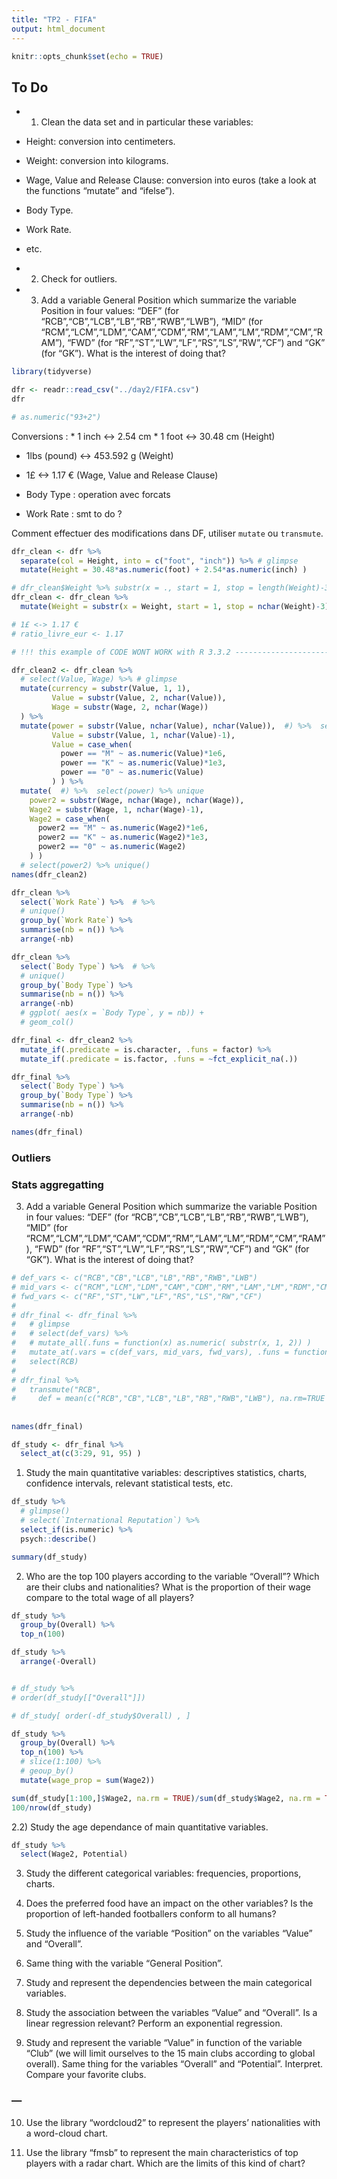 ```yaml
---
title: "TP2 - FIFA"
output: html_document
---
```


```r
knitr::opts_chunk$set(echo = TRUE)
```

## To Do

* 1) Clean the data set and in particular these variables:
+ Height: conversion into centimeters.
+ Weight: conversion into kilograms.
+ Wage, Value and Release Clause: conversion into euros (take a look at the
functions "mutate" and "ifelse").
+ Body Type.
+ Work Rate.
+ etc.

* 2) Check for outliers.

* 3) Add a variable General Position which summarize the variable Position in four
values: "DEF" (for "RCB","CB","LCB","LB","RB","RWB","LWB"), "MID" (for "RCM","LCM","LDM","CAM","CDM","RM","LAM","LM","RDM","CM","RAM"), "FWD" (for "RF","ST","LW","LF","RS","LS","RW","CF") and "GK" (for "GK"). What is the interest of doing that?


```r
library(tidyverse)
```


```r
dfr <- readr::read_csv("../day2/FIFA.csv")
dfr

# as.numeric("93+2")
```

Conversions :
* 1 inch <-> 2.54 cm
* 1 foot <-> 30.48 cm (Height)

* 1lbs (pound) <-> 453.592 g (Weight)

* 1£ <-> 1.17 € (Wage, Value and Release Clause)

* Body Type : operation avec forcats
* Work Rate : smt to do ?


Comment effectuer des modifications dans DF, utiliser `mutate` ou `transmute`.

```r
dfr_clean <- dfr %>%  
  separate(col = Height, into = c("foot", "inch")) %>% # glimpse
  mutate(Height = 30.48*as.numeric(foot) + 2.54*as.numeric(inch) )
```


```r
# dfr_clean$Weight %>% substr(x = ., start = 1, stop = length(Weight)-3) ### ! error
dfr_clean <- dfr_clean %>%
  mutate(Weight = substr(x = Weight, start = 1, stop = nchar(Weight)-3)) # transmute
```


```r
# 1£ <-> 1.17 €
# ratio_livre_eur <- 1.17

# !!! this example of CODE WONT WORK with R 3.3.2 ------------------------------------

dfr_clean2 <- dfr_clean %>% 
  # select(Value, Wage) %>% # glimpse
  mutate(currency = substr(Value, 1, 1), 
         Value = substr(Value, 2, nchar(Value)),
         Wage = substr(Wage, 2, nchar(Wage))
  ) %>% 
  mutate(power = substr(Value, nchar(Value), nchar(Value)),  #) %>%  select(power) %>% unique
         Value = substr(Value, 1, nchar(Value)-1),
         Value = case_when(
           power == "M" ~ as.numeric(Value)*1e6,
           power == "K" ~ as.numeric(Value)*1e3,
           power == "0" ~ as.numeric(Value)
         ) ) %>% 
  mutate(  #) %>%  select(power) %>% unique
    power2 = substr(Wage, nchar(Wage), nchar(Wage)),
    Wage2 = substr(Wage, 1, nchar(Wage)-1),
    Wage2 = case_when(
      power2 == "M" ~ as.numeric(Wage2)*1e6,
      power2 == "K" ~ as.numeric(Wage2)*1e3,
      power2 == "0" ~ as.numeric(Wage2)
    ) )
  # select(power2) %>% unique()
names(dfr_clean2)
```

```r
dfr_clean %>% 
  select(`Work Rate`) %>%  # %>% 
  # unique()
  group_by(`Work Rate`) %>% 
  summarise(nb = n()) %>% 
  arrange(-nb)

dfr_clean %>% 
  select(`Body Type`) %>%  # %>% 
  # unique()
  group_by(`Body Type`) %>% 
  summarise(nb = n()) %>% 
  arrange(-nb)
  # ggplot( aes(x = `Body Type`, y = nb)) +
  # geom_col()

dfr_final <- dfr_clean2 %>% 
  mutate_if(.predicate = is.character, .funs = factor) %>% 
  mutate_if(.predicate = is.factor, .funs = ~fct_explicit_na(.))

dfr_final %>% 
  select(`Body Type`) %>%
  group_by(`Body Type`) %>% 
  summarise(nb = n()) %>% 
  arrange(-nb)

names(dfr_final)
```


### Outliers


### Stats aggregatting


3) Add a variable General Position which summarize the variable Position in four values: "DEF" (for "RCB","CB","LCB","LB","RB","RWB","LWB"), "MID" (for "RCM","LCM","LDM","CAM","CDM","RM","LAM","LM","RDM","CM","RAM"), "FWD" (for "RF","ST","LW","LF","RS","LS","RW","CF") and "GK" (for "GK"). What is the interest of doing that?

```r
# def_vars <- c("RCB","CB","LCB","LB","RB","RWB","LWB")
# mid_vars <- c("RCM","LCM","LDM","CAM","CDM","RM","LAM","LM","RDM","CM","RAM")
# fwd_vars <- c("RF","ST","LW","LF","RS","LS","RW","CF")
# 
# dfr_final <- dfr_final %>% 
#   # glimpse
#   # select(def_vars) %>%
#   # mutate_all(.funs = function(x) as.numeric( substr(x, 1, 2)) )
#   mutate_at(.vars = c(def_vars, mid_vars, fwd_vars), .funs = function(x) as.numeric( substr(x, 1, 2)) ) %>% 
#   select(RCB)
#   
# dfr_final %>% 
#   transmute("RCB",
#     def = mean(c("RCB","CB","LCB","LB","RB","RWB","LWB"), na.rm=TRUE ) )
```


## 

```r
names(dfr_final)

df_study <- dfr_final %>% 
  select_at(c(3:29, 91, 95) )
```



1) Study the main quantitative variables: descriptives statistics, charts, confidence intervals, relevant statistical tests, etc.

```r
df_study %>% 
  # glimpse()
  # select(`International Reputation`) %>%
  select_if(is.numeric) %>% 
  psych::describe()

summary(df_study)
```


2) Who are the top 100 players according to the variable "Overall"? Which are their clubs and nationalities? What is the proportion of their wage compare to the total wage of all players?

```r
df_study %>% 
  group_by(Overall) %>% 
  top_n(100)

df_study %>% 
  arrange(-Overall)


# df_study %>% 
# order(df_study[["Overall"]])

# df_study[ order(-df_study$Overall) , ]

```

```r
df_study %>% 
  group_by(Overall) %>% 
  top_n(100) %>% 
  # slice(1:100) %>% 
  # geoup_by()
  mutate(wage_prop = sum(Wage2))

sum(df_study[1:100,]$Wage2, na.rm = TRUE)/sum(df_study$Wage2, na.rm = TRUE)
100/nrow(df_study)
```



2.2) Study the age dependance of main quantitative variables.

```r
df_study %>% 
  select(Wage2, Potential)


```


3) Study the different categorical variables: frequencies, proportions, charts.

4) Does the preferred food have an impact on the other variables? Is the proportion of left-handed footballers conform to all humans?

5) Study the influence of the variable "Position" on the variables "Value" and "Overall". 

6) Same thing with the variable "General Position".

7) Study and represent the dependencies between the main categorical variables.

8) Study the association between the variables "Value" and "Overall". Is a linear regression relevant? Perform an exponential regression.

9) Study and represent the variable "Value" in function of the variable "Club" (we will limit ourselves to the 15 main clubs according to global overall). Same thing for the variables "Overall" and "Potential". Interpret. Compare your favorite clubs.


### ---

10) Use the library "wordcloud2" to represent the players' nationalities with a word-cloud chart.

11) Use the library "fmsb" to represent the main characteristics of top players with a radar chart. Which are the limits of this kind of chart?

